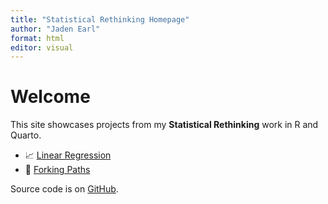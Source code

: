 ```yaml
---
title: "Statistical Rethinking Homepage"
author: "Jaden Earl"
format: html
editor: visual
---
```




# Welcome

This site showcases projects from my **Statistical Rethinking** work in R and Quarto.

- 📈 [Linear Regression](ch4_linear_regression_polished.qmd)  
- 🔀 [Forking Paths](forkingData.qmd)  

Source code is on [GitHub](https://github.com/probably-jaden/Statistical-Rethinking).